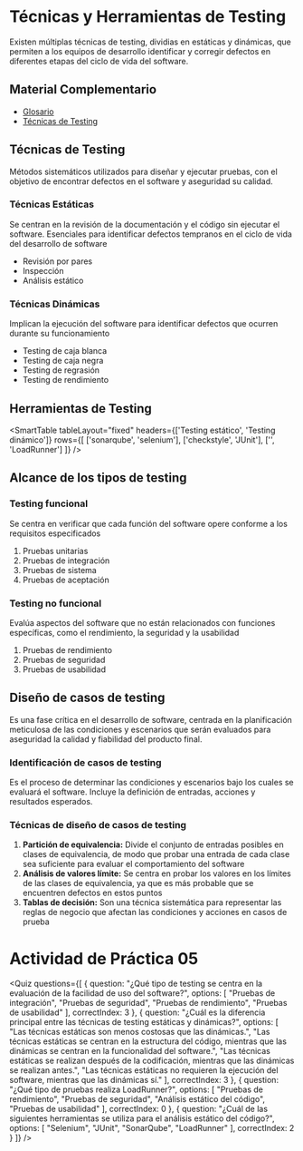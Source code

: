 # Técnicas y Herramientas de Testing
Existen múltiplas técnicas de testing, dividias en estáticas y dinámicas, que permiten a los equipos de desarrollo identificar y corregir defectos en diferentes etapas del ciclo de vida del software.

## Material Complementario

- [Glosario](/inacap/tilv01/docs/glosario02.pdf)
- [Técnicas de Testing](/inacap/tilv01/docs/guia03.pdf)

## Técnicas de Testing
Métodos sistemáticos utilizados para diseñar y ejecutar pruebas, con el objetivo de encontrar defectos en el software y aseguridad su calidad.

### Técnicas Estáticas
Se centran en la revisión de la documentación y el código sin ejecutar el software. Esenciales para identificar defectos tempranos en el ciclo de vida del desarrollo de software

- Revisión por pares
- Inspección
- Análisis estático

### Técnicas Dinámicas
Implican la ejecución del software para identificar defectos que ocurren durante su funcionamiento

- Testing de caja blanca
- Testing de caja negra
- Testing de regrasión
- Testing de rendimiento

## Herramientas de Testing

<SmartTable
	tableLayout="fixed"
	headers={['Testing estático', 'Testing dinámico']}
	rows={[
		['sonarqube', 'selenium'],
		['checkstyle', 'JUnit'],
		['', 'LoadRunner']
	]}
/>

## Alcance de los tipos de testing

### Testing funcional
Se centra en verificar que cada función del software opere conforme a los requisitos especificados

1. Pruebas unitarias
2. Pruebas de integración
3. Pruebas de sistema
4. Pruebas de aceptación

### Testing no funcional
Evalúa aspectos del software que no están relacionados con funciones específicas, como el rendimiento, la seguridad y la usabilidad

1. Pruebas de rendimiento
2. Pruebas de seguridad
3. Pruebas de usabilidad

## Diseño de casos de testing
Es una fase crítica en el desarrollo de software, centrada en la planificación meticulosa de las condiciones y escenarios que serán evaluados para aseguridad la calidad y fiabilidad del producto final.

### Identificación de casos de testing
Es el proceso de determinar las condiciones y escenarios bajo los cuales se evaluará el software. Incluye la definición de entradas, acciones y resultados esperados.

### Técnicas de diseño de casos de testing

1. **Partición de equivalencia:** Divide el conjunto de entradas posibles en clases de equivalencia, de modo que probar una entrada de cada clase sea suficiente para evaluar el comportamiento del software
2. **Análisis de valores límite:** Se centra en probar los valores en los límites de las clases de equivalencia, ya que es más probable que se encuentren defectos en estos puntos
3. **Tablas de decisión:** Son una técnica sistemática para representar las reglas de negocio que afectan las condiciones y acciones en casos de prueba

# Actividad de Práctica 05

<Quiz questions={[
  {
    question: "¿Qué tipo de testing se centra en la evaluación de la facilidad de uso del software?",
    options: [
      "Pruebas de integración",
      "Pruebas de seguridad",
      "Pruebas de rendimiento",
      "Pruebas de usabilidad"
    ],
    correctIndex: 3
  },
  {
    question: "¿Cuál es la diferencia principal entre las técnicas de testing estáticas y dinámicas?",
    options: [
      "Las técnicas estáticas son menos costosas que las dinámicas.",
      "Las técnicas estáticas se centran en la estructura del código, mientras que las dinámicas se centran en la funcionalidad del software.",
      "Las técnicas estáticas se realizan después de la codificación, mientras que las dinámicas se realizan antes.",
      "Las técnicas estáticas no requieren la ejecución del software, mientras que las dinámicas sí."
    ],
    correctIndex: 3
  },
  {
    question: "¿Qué tipo de pruebas realiza LoadRunner?",
    options: [
      "Pruebas de rendimiento",
      "Pruebas de seguridad",
      "Análisis estático del código",
      "Pruebas de usabilidad"
    ],
    correctIndex: 0
  },
  {
    question: "¿Cuál de las siguientes herramientas se utiliza para el análisis estático del código?",
    options: [
      "Selenium",
      "JUnit",
      "SonarQube",
      "LoadRunner"
    ],
    correctIndex: 2
  }
]} />